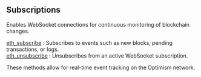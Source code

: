 
<Meta
  title="Optimism subscritions info | dRPC"
/>

## Subscriptions

Enables WebSocket connections for continuous monitoring of blockchain changes.

[eth_subscribe](/optimism-api/subscriptions/eth_subscribe) : Subscribes to events such as new blocks, pending transactions, or logs. \
[eth_unsubscribe](/optimism-api/subscriptions/eth_unsubscribe) : Unsubscribes from an active WebSocket subscription.

These methods allow for real-time event tracking on the Optimism network.

<Space h={16} />
<GetStarted />
